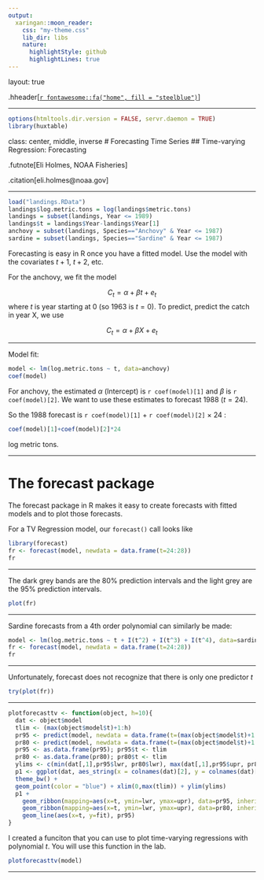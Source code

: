 ```yaml
---
output:
  xaringan::moon_reader:
    css: "my-theme.css"
    lib_dir: libs
    nature:
      highlightStyle: github
      highlightLines: true
---
```


layout: true

.hheader[<a href="index.html">`r fontawesome::fa("home", fill = "steelblue")`</a>]

---

```r
options(htmltools.dir.version = FALSE, servr.daemon = TRUE)
library(huxtable)
```

class: center, middle, inverse
# Forecasting Time Series
## Time-varying Regression: Forecasting

.futnote[Eli Holmes, NOAA Fisheries]

.citation[eli.holmes@noaa.gov]

---

```r
load("landings.RData")
landings$log.metric.tons = log(landings$metric.tons)
landings = subset(landings, Year <= 1989)
landings$t = landings$Year-landings$Year[1]
anchovy = subset(landings, Species=="Anchovy" & Year <= 1987)
sardine = subset(landings, Species=="Sardine" & Year <= 1987)
```

Forecasting is easy in R once you have a fitted model.  Use the model with the covariates $t+1$, $t+2$, etc.

For the anchovy, we fit the model

$$C_t = \alpha + \beta t + e_t$$
where $t$ is year starting at 0 (so 1963 is $t=0$).  To predict, predict the catch in year X, we use

$$C_t = \alpha + \beta X + e_t$$

---

Model fit:

```r
model <- lm(log.metric.tons ~ t, data=anchovy)
coef(model)
```

For anchovy, the estimated $\alpha$ (Intercept) is `r coef(model)[1]` and $\beta$ is `r coef(model)[2]`.  We want to use these estimates to forecast 1988 ($t=24$).

So the 1988 forecast is `r coef(model)[1]` + `r coef(model)[2]` $\times$ 24 :

```r
coef(model)[1]+coef(model)[2]*24
```

log metric tons.

---

# The forecast package

The forecast package in R makes it easy to create forecasts with fitted models and to plot those forecasts.

For a TV Regression model, our `forecast()` call looks like

```r
library(forecast)
fr <- forecast(model, newdata = data.frame(t=24:28))
fr
```

---

The dark grey bands are the 80% prediction intervals and the light grey are the 95% prediction intervals.

```r
plot(fr)
```

---

Sardine forecasts from a 4th order polynomial can similarly be made:

```r
model <- lm(log.metric.tons ~ t + I(t^2) + I(t^3) + I(t^4), data=sardine)
fr <- forecast(model, newdata = data.frame(t=24:28))
fr
```

---

Unfortunately, forecast does not recognize that there is only one predictor $t$
```r
try(plot(fr))
```

---

```r
plotforecasttv <- function(object, h=10){
  dat <- object$model
  tlim <- (max(object$model$t)+1:h)
  pr95 <- predict(model, newdata = data.frame(t=(max(object$model$t)+1:h)), level=0.95, interval="prediction")
  pr80 <- predict(model, newdata = data.frame(t=(max(object$model$t)+1:h)), level=0.80, interval="prediction")
  pr95 <- as.data.frame(pr95); pr95$t <- tlim
  pr80 <- as.data.frame(pr80); pr80$t <- tlim
  ylims <- c(min(dat[,1],pr95$lwr, pr80$lwr), max(dat[,1],pr95$upr, pr80$upr))
  p1 <- ggplot(dat, aes_string(x = colnames(dat)[2], y = colnames(dat)[1])) +
  theme_bw() +
  geom_point(color = "blue") + xlim(0,max(tlim)) + ylim(ylims)
  p1 + 
    geom_ribbon(mapping=aes(x=t, ymin=lwr, ymax=upr), data=pr95, inherit.aes=FALSE, fill = "grey50") +
    geom_ribbon(mapping=aes(x=t, ymin=lwr, ymax=upr), data=pr80, inherit.aes=FALSE, fill = "grey75") +
    geom_line(aes(x=t, y=fit), pr95)
}
```

I created a funciton that you can use to plot time-varying regressions with polynomial $t$.  You will use this function in the lab.

```r
plotforecasttv(model)
```
---

